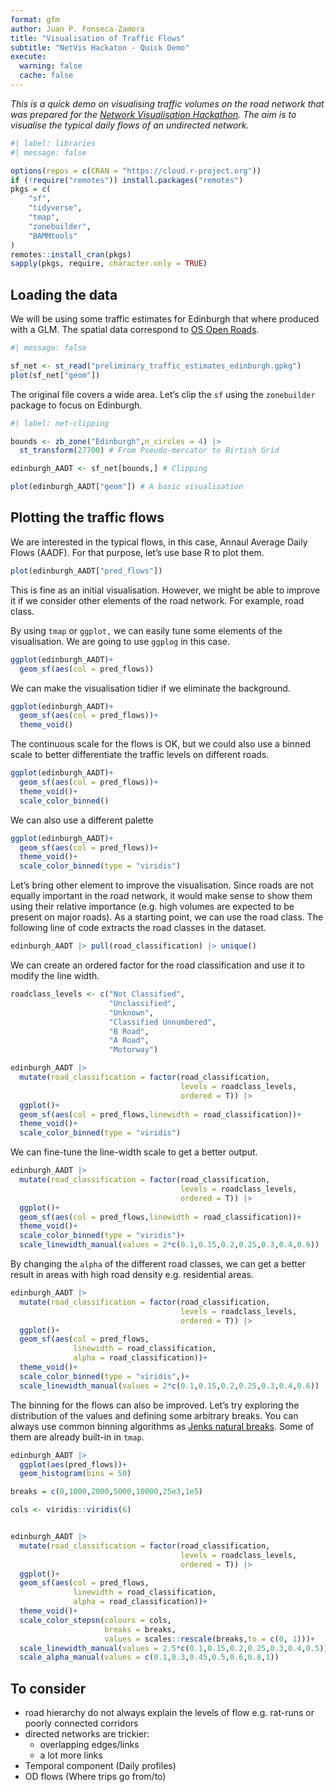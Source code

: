 ```yaml
---
format: gfm
author: Juan P. Fonseca-Zamora
title: "Visualisation of Traffic Flows"
subtitle: "NetVis Hackaton - Quick Demo"
execute: 
  warning: false
  cache: false
---
```


*This is a quick demo on visualising traffic volumes on the road network that was prepared for the [Network Visualisation Hackathon](https://github.com/Robinlovelace/netvishack). The aim is to visualise the typical daily flows of an undirected network.*

```r
#| label: libraries
#| message: false

options(repos = c(CRAN = "https://cloud.r-project.org"))
if (!require("remotes")) install.packages("remotes")
pkgs = c(
    "sf",
    "tidyverse",
    "tmap",
    "zonebuilder",
    "BAMMtools"
)
remotes::install_cran(pkgs)
sapply(pkgs, require, character.only = TRUE)
```

## Loading the data

We will be using some traffic estimates for Edinburgh that where produced with a GLM. The spatial data correspond to [OS Open Roads](https://www.ordnancesurvey.co.uk/products/os-open-roads).

```r
#| message: false

sf_net <- st_read("preliminary_traffic_estimates_edinburgh.gpkg")
plot(sf_net["geom"])
```

The original file covers a wide area. Let's clip the `sf` using the `zonebuilder` package to focus on Edinburgh.

```r
#| label: net-clipping

bounds <- zb_zone("Edinburgh",n_circles = 4) |>
  st_transform(27700) # From Pseudo-mercator to Birtish Grid

edinburgh_AADT <- sf_net[bounds,] # Clipping

plot(edinburgh_AADT["geom"]) # A basic visualisation
```

## Plotting the traffic flows

We are interested in the typical flows, in this case, Annaul Average Daily Flows (AADF). For that purpose, let's use base R to plot them.

```r
plot(edinburgh_AADT["pred_flows"])
```

This is fine as an initial visualisation. However, we might be able to improve it if we consider other elements of the road network. For example, road class.

By using `tmap` or `ggplot,` we can easily tune some elements of the visualisation. We are going to use `ggplog` in this case.

```r
ggplot(edinburgh_AADT)+
  geom_sf(aes(col = pred_flows))
```

We can make the visualisation tidier if we eliminate the background.

```r
ggplot(edinburgh_AADT)+
  geom_sf(aes(col = pred_flows))+
  theme_void()
```

The continuous scale for the flows is OK, but we could also use a binned scale to better differentiate the traffic levels on different roads.

```r
ggplot(edinburgh_AADT)+
  geom_sf(aes(col = pred_flows))+
  theme_void()+
  scale_color_binned()
```

We can also use a different palette

```r
ggplot(edinburgh_AADT)+
  geom_sf(aes(col = pred_flows))+
  theme_void()+
  scale_color_binned(type = "viridis")
```

Let's bring other element to improve the visualisation. Since roads are not equally important in the road network, it would make sense to show them using their relative importance (e.g. high volumes are expected to be present on major roads). As a starting point, we can use the road class. The following line of code extracts the road classes in the dataset.

```r
edinburgh_AADT |> pull(road_classification) |> unique()
```

We can create an ordered factor for the road classification and use it to modify the line width.

```r
roadclass_levels <- c("Not Classified",
                      "Unclassified",
                      "Unknown",
                      "Classified Unnumbered",
                      "B Road",
                      "A Road",
                      "Motorway") 

edinburgh_AADT |> 
  mutate(road_classification = factor(road_classification,
                                      levels = roadclass_levels,
                                      ordered = T)) |> 
  ggplot()+
  geom_sf(aes(col = pred_flows,linewidth = road_classification))+
  theme_void()+
  scale_color_binned(type = "viridis")
```

We can fine-tune the line-width scale to get a better output.

```r
edinburgh_AADT |> 
  mutate(road_classification = factor(road_classification,
                                      levels = roadclass_levels,
                                      ordered = T)) |> 
  ggplot()+
  geom_sf(aes(col = pred_flows,linewidth = road_classification))+
  theme_void()+
  scale_color_binned(type = "viridis")+
  scale_linewidth_manual(values = 2*c(0.1,0.15,0.2,0.25,0.3,0.4,0.6))
```

By changing the `alpha` of the different road classes, we can get a better result in areas with high road density e.g. residential areas.

```r
edinburgh_AADT |> 
  mutate(road_classification = factor(road_classification,
                                      levels = roadclass_levels,
                                      ordered = T)) |> 
  ggplot()+
  geom_sf(aes(col = pred_flows,
              linewidth = road_classification,
              alpha = road_classification))+
  theme_void()+
  scale_color_binned(type = "viridis",)+
  scale_linewidth_manual(values = 2*c(0.1,0.15,0.2,0.25,0.3,0.4,0.6))
```

The binning for the flows can also be improved. Let's try exploring the distribution of the values and defining some arbitrary breaks. You can always use common binning algorithms as [Jenks natural breaks](https://search.r-project.org/CRAN/refmans/BAMMtools/html/getJenksBreaks.html). Some of them are already built-in in `tmap`.

```r
edinburgh_AADT |> 
  ggplot(aes(pred_flows))+
  geom_histogram(bins = 50)

breaks = c(0,1000,2000,5000,10000,25e3,1e5)

cols <- viridis::viridis(6)


edinburgh_AADT |> 
  mutate(road_classification = factor(road_classification,
                                      levels = roadclass_levels,
                                      ordered = T)) |> 
  ggplot()+
  geom_sf(aes(col = pred_flows,
              linewidth = road_classification,
              alpha = road_classification))+
  theme_void()+
  scale_color_stepsn(colours = cols,
                     breaks = breaks,
                     values = scales::rescale(breaks,to = c(0, 1)))+
  scale_linewidth_manual(values = 2.5*c(0.1,0.15,0.2,0.25,0.3,0.4,0.5))+
  scale_alpha_manual(values = c(0.1,0.3,0.45,0.5,0.6,0.8,1))

```

## To consider

-   road hierarchy do not always explain the levels of flow e.g. rat-runs or poorly connected corridors
-   directed networks are trickier:
    -   overlapping edges/links
    -   a lot more links
-   Temporal component (Daily profiles)
-   OD flows (Where trips go from/to)
